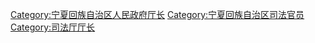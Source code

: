 [[Category:宁夏回族自治区人民政府厅长|Category:宁夏回族自治区人民政府厅长]]
[[Category:宁夏回族自治区司法官员|Category:宁夏回族自治区司法官员]]
[[Category:司法厅厅长|Category:司法厅厅长]]